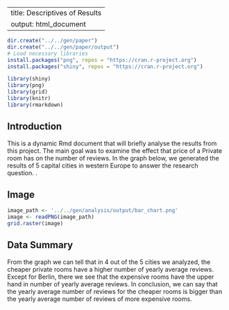 
---
title: Descriptives of Results
output: html_document
---

```r
dir.create("../../gen/paper")
dir.create("../../gen/paper/output")
# Load necessary libraries
install.packages("png", repos = "https://cran.r-project.org")
install.packages("shiny", repos = "https://cran.r-project.org")

library(shiny)
library(png)
library(grid)
library(knitr)
library(rmarkdown)

```


## Introduction

This is a dynamic Rmd document that will briefly analyse the results from this project.
The main goal was to examine the effect that price of a Private room has on the number of reviews. 
In the graph below, we generated the results of 5 capital cities in western Europe to answer the research question. .

## Image
```r
image_path <- '../../gen/analysis/output/bar_chart.png'
image <- readPNG(image_path)
grid.raster(image)
```

## Data Summary

From the graph we can tell that in 4 out of the 5 cities we analyzed, the cheaper private rooms have a higher number of yearly average reviews.
Except for Berlin, there we see that the expensive rooms have the upper hand in number of yearly average reviews.
In conclusion, we can say that the yearly average number of reviews for the cheaper rooms is bigger than the yearly average number of reviews of more expensive rooms.



